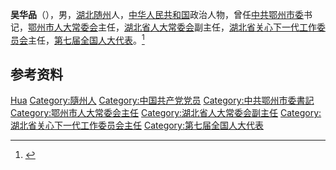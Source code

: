 '''吴华品'''（{{bd|1939年|5月|}}），男，[[湖北|湖北]][[随州|随州]]人，[[中华人民共和国|中华人民共和国]]政治人物，曾任[[中共鄂州市委|中共鄂州市委]]书记，[[鄂州市人大常委会|鄂州市人大常委会]]主任，[[湖北省人大常委会|湖北省人大常委会]]副主任，[[湖北省关心下一代工作委员会|湖北省关心下一代工作委员会]]主任，[[第七届全国人大代表|第七届全国人大代表]]。<ref>{{Cite book|title=中华人民共和国职官志|author=何虎生, 李耀东, 向常福主编|publisher=中国社会出版社|year=2003|isbn=9787800883934|location=北京|pages=}}</ref>

== 参考资料 ==
{{reflist}}

{{中国人物小作品}}
{{鄂州政治}}

{{Authority control}}
{{DEFAULTSORT:Wu吴}}
[[Category:吴姓|Hua]]
[[Category:隨州人|Category:隨州人]]
[[Category:中国共产党党员|Category:中国共产党党员]]
[[Category:中共鄂州市委書記|Category:中共鄂州市委書記]]
[[Category:鄂州市人大常委会主任|Category:鄂州市人大常委会主任]]
[[Category:湖北省人大常委会副主任|Category:湖北省人大常委会副主任]]
[[Category:湖北省关心下一代工作委员会主任|Category:湖北省关心下一代工作委员会主任]]
[[Category:第七届全国人大代表|Category:第七届全国人大代表]]